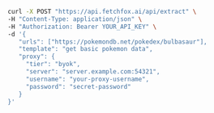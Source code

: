 <CodeGroup>

```bash curl
curl -X POST "https://api.fetchfox.ai/api/extract" \
-H "Content-Type: application/json" \
-H "Authorization: Bearer YOUR_API_KEY" \
-d '{
   "urls": ["https://pokemondb.net/pokedex/bulbasaur"],
   "template": "get basic pokemon data",
   "proxy": {
     "tier": "byok",
     "server": "server.example.com:54321",
     "username": "your-proxy-username",
     "password": "secret-password"
   }
}'
```

</CodeGroup>